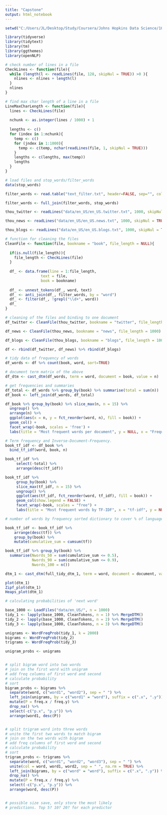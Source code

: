 ```yaml
---
title: "Capstone"
output: html_notebook
---
```


```r
setwd("C:/Users/JL/Desktop/Study/Coursera/Johns Hopkins Data Science/10 capstone/CapstoneProject_NaturalLanguageProcessing")

library(tidyverse)
library(tidytext)
library(tm)
library(ggthemes)
library(openNLP)
```

```r
# check number of lines in a file
CheckLines <- function(file){
  while (length(l <- readLines(file, 128, skipNul = TRUE)) >0 ){
    nlines <- nlines + length(l)
  }
  nlines
}

# find max char length of a line in a file
LineMaxCharLength <- function(file){
  lines <- CheckLines(file)
  
  nchunk <- as.integer(lines / 1000) + 1
  
  lengths <- c()
  for (index in 1:nchunk){
    temp <- c()
    for (jndex in 1:1000){
      temp <- c(temp, nchar(readLines(file, 1, skipNul = TRUE)))
    }
    lengths <- c(lengths, max(temp))
    lengths
  }
}
```

```r
# load files and stop_words/filter_words
data(stop_words)

filter_words <- read.table("text_filter.txt", header=FALSE, sep="", col.names = "word")

filter_words <- full_join(filter_words, stop_words)

thou_twitter <- readLines("data/en_US/en_US.twitter.txt", 1000, skipNul = TRUE, encoding = "UTF-8")

thou_news <- readLines("data/en_US/en_US.news.txt", 1000, skipNul = TRUE, encoding = "UTF-8")

thou_blogs <- readLines("data/en_US/en_US.blogs.txt", 1000, skipNul = TRUE, encoding = "UTF-8")
```

```r
# function for cleaning the files
CleanFile <- function(file, bookname = "book", file_length = NULL){
  
  if(is.null(file_length)){
    file_length <- CheckLines(file)
  }
  
  df_ <- data.frame(line = 1:file_length,
                text = file,
                book = bookname)
  
  df_ <- unnest_tokens(df_, word, text)
  df_ <- anti_join(df_, filter_words, by = "word")
  df_ <- filter(df_, !grepl("\\d+", word))
  df_
}
```

```r
# cleaning of the files and binding to one document
df_twitter <- CleanFile(thou_twitter, bookname = "twitter", file_length = 1000)

df_news <- CleanFile(thou_news, bookname = "news", file_length = 1000)

df_blogs <- CleanFile(thou_blogs, bookname = "blogs", file_length = 1000)

df <- rbind(df_twitter, df_news) %>% rbind(df_blogs)
```

```r
# tidy data of frequency of words
df_words <- df %>% count(book, word, sort=TRUE)

# document term matrix of the above
df_dtm <- cast_dtm(df_words, term = word, document = book, value = n)
```

```r
# get frequencies and summaries
df_total <- df_words %>% group_by(book) %>% summarise(total = sum(n))
df_book <- left_join(df_words, df_total)
```
```r
df_book %>% group_by(book) %>% slice_max(n, n = 15) %>%
  ungroup() %>%
  arrange(n) %>%
  ggplot(aes(x = n, y = fct_reorder(word, n), fill = book)) + 
  geom_col() + 
  facet_wrap(~book, scales = 'free') + 
  labs(title = "Most frequent words per document", y = NULL, x = "Frequency")

```


```r
# Term frequency and Inverse-Document-Frequency.
book_tf_idf <- df_book %>% 
  bind_tf_idf(word, book, n)

book_tf_idf %>%
     select(-total) %>%
     arrange(desc(tf_idf))

book_tf_idf %>%
     group_by(book) %>%
     slice_max(tf_idf, n = 15) %>%
     ungroup() %>%
     ggplot(aes(tf_idf, fct_reorder(word, tf_idf), fill = book)) +
     geom_col(show.legend = FALSE) +
     facet_wrap(~book, scales = "free") +
     labs(title = "Most frequent words by TF-IDF", x = "tf-idf", y = NULL)

```


```r
# number of words by frequency sorted dictionary to cover % of language

book_tf_idf <- book_tf_idf %>% 
	arrange(desc(tf)) %>% 
	group_by(book) %>% 
	mutate(cumulative_sum = cumsum(tf))

book_tf_idf %>% group_by(book) %>%
  summarise(Nwords_50 = sum(cumulative_sum <= 0.5),
            Nwords_90 = sum(cumulative_sum <= 0.9),
            Nwords_100 = n())
```

```r
dtm_1 <- cast_dtm(full_tidy_dtm_1, term = word, document = document, value = n)

plot(dtm_1)
Zipf_plot(dtm_1)
Heaps_plot(dtm_1)

```

```r
# calculating probabilities of 'next word'

base_1000 <- LoadFiles("data/en_US/", n = 1000)
tidy_1 <- lapply(base_1000, CleanTokens, n = 1) %>% MergeDTM()
tidy_2 <- lapply(base_1000, CleanTokens, n = 2) %>% MergeDTM()
tidy_3 <- lapply(base_1000, CleanTokens, n = 3) %>% MergeDTM()

unigrams <- WordFreqProb(tidy_1, k = 2000)
bigrams <- WordFreqProb(tidy_2)
trigrams <- WordFreqProb(tidy_3)

unigram_probs <- unigrams


# split bigram word into two words
# join on the first word with unigram
# add freq columns of first word and second
# calculate probability
# sort
bigram_probs <- bigrams %>%
  separate(word, c("word1", "word2"), sep = " ") %>% 
  left_join(unigrams, by = c("word1" = "word"), suffix = c(".x", ".y")) %>% 
  mutate(P = freq.x / freq.y) %>%
  drop_na() %>%
  select(-c("p.x", "p.y")) %>% 
  arrange(word1, desc(P))


# split trigram word into three words
# unite the first two words to match bigram
# join on the two words with bigram
# add freq columns of first word and second
# calculate probability
# sort
trigram_probs <- trigrams %>%
  separate(word, c("word1", "word2", "word3"), sep = " ") %>% 
  unite(col = word, word1, word2, sep = " ", na.rm = TRUE) %>%
  left_join(bigrams, by = c("word" = "word"), suffix = c(".x", ".y")) %>%
  drop_na() %>%
  mutate(P = freq.x / freq.y) %>%
  select(-c("p.x", "p.y")) %>%
  arrange(word, desc(P))


# possible size save, only store the most likely
# predictions. Top 5? 10? 20? for each predictor

```